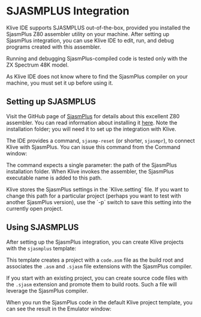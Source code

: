 
# SJASMPLUS Integration

Klive IDE supports SJASMPLUS out-of-the-box, provided you installed the SjasmPlus Z80 assembler utility on your machine. After setting up SjasmPlus integration, you can use Klive IDE to edit, run, and debug programs created with this assembler.

<Callout type="warning" emoji="💡">
Running and debugging SjasmPlus-compiled code is tested only with the ZX Spectrum 48K model.
</Callout>

As Klive IDE does not know where to find the SjasmPlus compiler on your machine, you must set it up before using it.

## Setting up SJASMPLUS

Visit the GitHub page of [SjasmPlus](https://github.com/z00m128/sjasmplus) for details about this excellent Z80 assembler. You can read information about installing it [here](https://github.com/z00m128/sjasmplus/blob/master/INSTALL.md). Note the installation folder; you will need it to set up the integration with Klive.

The IDE provides a command, `sjasmp-reset` (or shorter, `sjasmpr`), to connect Klive with SjasmPlus. You can issue this command from the Command window:

<ClickableImage src="/images/working-with-ide/sjasmp-reset.png" width="770" />

The command expects a single parameter: the path of the SjasmPlus installation folder. When Klive invokes the assembler, the SjasmPlus executable name is added to this path. 

<Callout type="info" emoji="💡">
Klive stores the SjasmPlus settings in the `Klive.setting` file. If you want to change this path for a particular project (perhaps you want to test with another SjasmPlus version), use the `-p` switch to save this setting into the currently open project.
</Callout>

## Using SJASMPLUS

After setting up the SjasmPlus integration, you can create Klive projects with the `sjasmplus` template: 

<ClickableImage src="/images/working-with-ide/new-sjasmp-project.png" width="512" />

This template creates a project with a `code.asm` file as the build root and associates the `.asm` and `.sjasm` file extensions with the SjasmPlus compiler.

If you start with an existing project, you can create source code files with the `.sjasm` extension and promote them to build roots. Such a file will leverage the SjasmPlus compiler.

When you run the SjasmPlus code in the default Klive project template, you can see the result in the Emulator window:

<ClickableImage src="/images/working-with-ide/running-sjasmp-code.png" width="480" />
